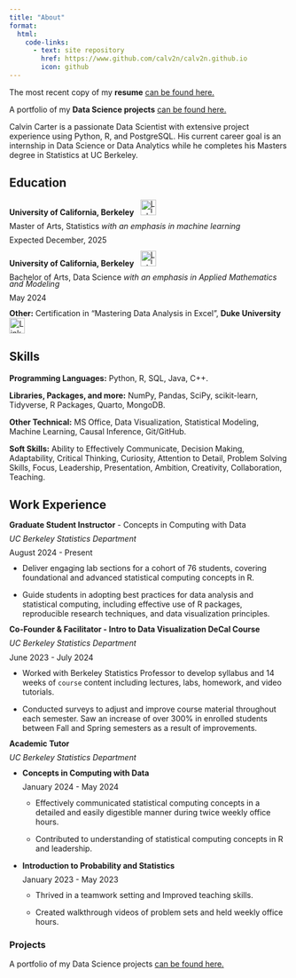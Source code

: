 ```yaml
---
title: "About"
format:
  html:
    code-links:
      - text: site repository
        href: https://www.github.com/calv2n/calv2n.github.io
        icon: github
---
```


The most recent copy of my **resume** [can be found here.](https://drive.google.com/file/d/18m9deW-zvAJwQ32xp2XWKmBaR3QZ3U9W/view?usp=sharing)

A portfolio of my **Data Science projects** [can be found here.](projects.qmd)

Calvin Carter is a passionate Data Scientist with extensive project experience using Python, R, and PostgreSQL. His current career goal is an internship in Data Science or Data Analytics while he completes his Masters degree in Statistics at UC Berkeley.

## Education

:::{#education1 style="line-height: 0.8;"}
**University of California, Berkeley** &nbsp;
<img src="pages/cal-logo.png" alt="LinkedIn logo" width="28" height="28">

Master of Arts, Statistics *with an emphasis in machine learning*

Expected December, 2025
:::

:::{#education2 style="line-height: 0.8;"}
**University of California, Berkeley** &nbsp;
<img src="pages/cal-logo.png" alt="LinkedIn logo" width="28" height="28">

Bachelor of Arts, Data Science *with an emphasis in Applied Mathematics and Modeling*

May 2024
:::

**Other:**
Certification in "Mastering Data Analysis in Excel", **Duke University** &nbsp;
<img src="pages/duke-logo.png" alt="LinkedIn logo" width="28" height="28">

## Skills

**Programming Languages:** Python, R, SQL, Java, C++.

**Libraries, Packages, and more:** NumPy, Pandas, SciPy, scikit-learn, Tidyverse, R Packages, Quarto, MongoDB.

**Other Technical:** MS Office, Data Visualization, Statistical Modeling, Machine Learning, Causal Inference, Git/GitHub.

**Soft Skills:** Ability to Effectively Communicate, Decision Making, Adaptability, Critical Thinking, Curiosity, Attention to Detail, Problem Solving Skills, Focus, Leadership, Presentation, Ambition, Creativity, Collaboration, Teaching.

## Work Experience

:::{#work-experience1 style="line-height: 0.8;"}

**Graduate Student Instructor** - Concepts in Computing with Data 

*UC Berkeley Statistics Department*

August 2024 - Present
:::

- Deliver engaging lab sections for a cohort of 76 students, covering foundational and advanced statistical
computing concepts in R.

- Guide students in adopting best practices for data analysis and statistical computing, including effective use
of R packages, reproducible research techniques, and data visualization principles.

:::{#work-experience2 style="line-height: 0.8;"}
**Co-Founder & Facilitator - Intro to Data Visualization DeCal Course**

*UC Berkeley Statistics Department*

June 2023 - July 2024
:::
- Worked with Berkeley Statistics Professor to develop syllabus and 14 weeks of `course` content including
lectures, labs, homework, and video tutorials.

- Conducted surveys to adjust and improve course material throughout each semester. Saw an increase of
over 300% in enrolled students between Fall and Spring semesters as a result of improvements.

::: {#work-experience3}

::: {style="line-height: 0.8;"}
**Academic Tutor**

*UC Berkeley Statistics Department*
:::

- ::: {style="line-height: 0.8;"}
    **Concepts in Computing with Data**

    January 2024 - May 2024
  :::

    - Effectively communicated statistical computing concepts in a detailed and easily digestible manner during twice weekly office hours.
   
    - Contributed to understanding of statistical computing concepts in R and leadership.
    

- ::: {style="line-height: 0.8;"}
    **Introduction to Probability and Statistics**

    January 2023 - May 2023
  :::

    - Thrived in a teamwork setting and Improved teaching skills. 
    
    - Created walkthrough videos of problem sets and held weekly office hours.
:::

### Projects

A portfolio of my Data Science projects [can be found here.](projects.qmd)
